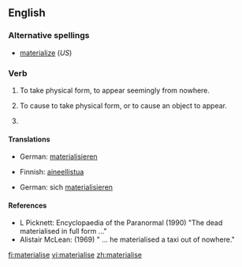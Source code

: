 ==English==

===Alternative spellings===
* [[materialize]] (''US'')

===Verb===
{{en-verb|materialis|es}}

# {{intransitive|British}} To take physical form, to appear seemingly from nowhere.
# {{transitive|British}}  To cause to take physical form, or to cause an object to appear.
# {{alternative spelling of|materialize}}

====Translations====
{{trans-top|To cause to take physical form or to appear}}
* German: [[materialisieren]]
{{trans-mid}}
{{trans-bottom}}

{{trans-top|To take physical form or to appear seemingly from nowhere}}
* Finnish: [[aineellistua]]
{{trans-mid}}
* German: sich [[materialisieren]]
{{trans-bottom}}

====References====
* L Picknett: Encyclopaedia of the Paranormal (1990) "The dead materialised in full form ..."
* Alistair McLean: (1969) " ... he materialised a taxi out of nowhere."

[[fi:materialise]]
[[vi:materialise]]
[[zh:materialise]]